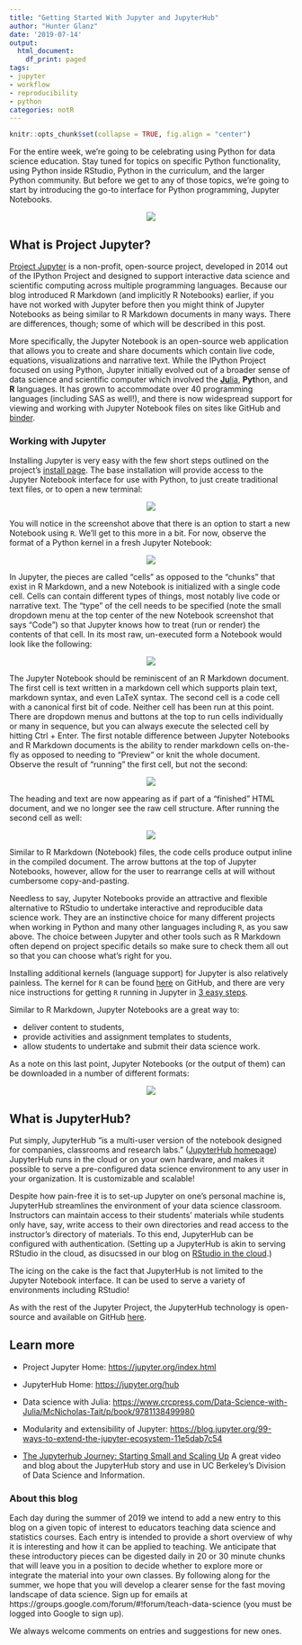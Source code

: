 ```yaml
---
title: "Getting Started With Jupyter and JupyterHub"
author: "Hunter Glanz"
date: '2019-07-14'
output:
  html_document:
    df_print: paged
tags:
- jupyter
- workflow
- reproducibility
- python
categories: notR
---
```


```r
knitr::opts_chunk$set(collapse = TRUE, fig.align = "center")
```

For the entire week, we're going to be celebrating using Python for data science education.  Stay tuned for topics on specific Python functionality, using Python inside RStudio, Python in the curriculum, and the larger Python community.  But before we get to any of those topics, we're going to start by introducing the go-to interface for Python programming, Jupyter Notebooks.

<center>

![](/post/jupyter/250px-Jupyter_logo.svg.png)

</center>

## What is Project Jupyter? 

[Project Jupyter](https://jupyter.org/index.html) is a non-profit, open-source project, developed in 2014 out of the IPython Project and designed to support interactive data science and scientific computing across multiple programming languages. Because our blog introduced R Markdown (and implicitly R Notebooks) earlier, if you have not worked with Jupyter before then you might think of Jupyter Notebooks as being similar to R Markdown documents in many ways. There are differences, though; some of which will be described in this post.

More specifically, the Jupyter Notebook is an open-source web application that allows you to create and share documents which contain live code, equations, visualizations and narrative text. While the IPython Project focused on using Python, Jupyter initially evolved out of a broader sense of data science and scientific computer which involved the [**Ju**lia](https://julialang.org/), **Pyt**hon, and **R** languages. It has grown to accommodate over 40 programming languages (including SAS as well!), and there is now widespread support for viewing and working with Jupyter Notebook files on sites like GitHub and [binder](https://gke.mybinder.org/).

### Working with Jupyter

Installing Jupyter is very easy with the few short steps outlined on the project's [install page](https://jupyter.org/install). The base installation will provide access to the Jupyter Notebook interface for use with Python, to just create traditional text files, or to open a new terminal: 

<center>

![](/post/jupyter/jupyterhome_newnb.png)

</center>

You will notice in the screenshot above that there is an option to start a new Notebook using `R`. We'll get to this more in a bit. For now, observe the format of a Python kernel in a fresh Jupyter Notebook:

<center>

![](/post/jupyter/jupyter_newpythonnb.png)

</center>


In Jupyter, the pieces are called "cells" as opposed to the "chunks" that exist in R Markdown, and a new Notebook is initialized with a single code cell. Cells can contain different types of things, most notably live code or narrative text. The "type" of the cell needs to be specified (note the small dropdown menu at the top center of the new Notebook screenshot that says "Code") so that Jupyter knows how to treat (run or render) the contents of that cell. In its most raw, un-executed form a Notebook would look like the following:

<center>

![](/post/jupyter/rawpythonnb.png)

</center>

The Jupyter Notebook should be reminiscent of an R Markdown document. The first cell is text written in a markdown cell which supports plain text, markdown syntax, and even LaTeX syntax. The second cell is a code cell with a canonical first bit of code. Neither cell has been run at this point. There are dropdown menus and buttons at the top to run cells individually or many in sequence, but you can always execute the selected cell by hitting Ctrl + Enter. The first notable difference between Jupyter Notebooks and R Markdown documents is the ability to render markdown cells on-the-fly as opposed to needing to "Preview" or knit the whole document. Observe the result of "running" the first cell, but not the second:

<center>

![](/post/jupyter/markdownpythonnb.png)

</center>

The heading and text are now appearing as if part of a "finished" HTML document, and we no longer see the raw cell structure. After running the second cell as well:

<center>

![](/post/jupyter/executedpythonnb.png)

</center>

Similar to R Markdown (Notebook) files, the code cells produce output inline in the compiled document. The arrow buttons at the top of Jupyter Notebooks, however, allow for the user to rearrange cells at will without cumbersome copy-and-pasting. 

Needless to say, Jupyter Notebooks provide an attractive and flexible alternative to RStudio to undertake interactive and reproducible data science work. They are an instinctive choice for many different projects when working in Python and many other languages including `R`, as you saw above. The choice between Jupyter and other tools such as R Markdown often depend on project specific details so make sure to check them all out so that you can choose what's right for you.

Installing additional kernels (language support) for Jupyter is also relatively painless. The kernel for `R` can be found [here](https://github.com/IRkernel/IRkernel) on GitHub, and there are very nice instructions for getting `R` running in Jupyter in [3 easy steps](https://medium.com/@kyleake/how-to-install-r-in-jupyter-with-irkernel-in-3-steps-917519326e41). 

Similar to R Markdown, Jupyter Notebooks are a great way to:

* deliver content to students,
* provide activities and assignment templates to students,
* allow students to undertake and submit their data science work.

As a note on this last point, Jupyter Notebooks (or the output of them) can be downloaded in a number of different formats:

<center>

![](/post/jupyter/jupyternb_savetypes.png)

</center>

## What is JupyterHub?

Put simply, JupyterHub "is a multi-user version of the notebook designed for companies, classrooms and research labs." ([JupyterHub homepage](https://jupyter.org/hub)) JupyterHub runs in the cloud or on your own hardware, and makes it possible to serve a pre-configured data science environment to any user in your organization. It is customizable and scalable!

Despite how pain-free it is to set-up Jupyter on one's personal machine is, JupyterHub streamlines the environment of your data science classroom. Instructors can maintain access to their students' materials while students only have, say, write access to their own directories and read access to the instructor's directory of materials. To this end, JupyterHub can be configured with authentication.  (Setting up a JupyterHub is akin to serving RStudio in the cloud, as disucssed in our blog on [RStudio in the cloud](https://teachdatascience.com/cloud/).)

The icing on the cake is the fact that JupyterHub is not limited to the Jupyter Notebook interface. It can be used to serve a variety of environments including RStudio!

As with the rest of the Jupyter Project, the JupyterHub technology is open-source and available on GitHub [here](https://github.com/jupyterhub/jupyterhub).



## Learn more

* Project Jupyter Home: [https://jupyter.org/index.html](https://jupyter.org/index.html)

* JupyterHub Home: [https://jupyter.org/hub](https://jupyter.org/hub)

* Data science with Julia: [https://www.crcpress.com/Data-Science-with-Julia/McNicholas-Tait/p/book/9781138499980](https://www.crcpress.com/Data-Science-with-Julia/McNicholas-Tait/p/book/9781138499980)

* Modularity and extensibility of Jupyter: [https://blog.jupyter.org/99-ways-to-extend-the-jupyter-ecosystem-11e5dab7c54](https://blog.jupyter.org/99-ways-to-extend-the-jupyter-ecosystem-11e5dab7c54)

* [The Jupyterhub Journey: Starting Small and Scaling Up](https://data.berkeley.edu/news/jupyterhub-journey-starting-small-and-scaling)  A great video and blog about the JupyterHub story and use in UC Berkeley's Division of Data Science and Information.

### About this blog 

Each day during the summer of 2019 we intend to add a new entry to this blog on a given topic of interest to educators teaching data science and statistics courses. Each entry is intended to provide a short overview of why it is interesting and how it can be applied to teaching. We anticipate that these introductory pieces can be digested daily in 20 or 30 minute chunks that will leave you in a position to decide whether to explore more or integrate the material into your own classes. By following along for the summer, we hope that you will develop a clearer sense for the fast moving landscape of data science. Sign up for emails at https://groups.google.com/forum/#!forum/teach-data-science (you must be logged into Google to sign up).

We always welcome comments on entries and suggestions for new ones.

